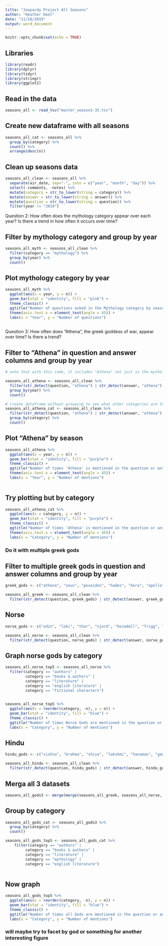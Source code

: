 ```yaml
---
title: "Jeopardy Project All Seasons"
author: "Heather Deel"
date: "11/18/2019"
output: word_document
---
```


```r
knitr::opts_chunk$set(echo = TRUE)
```

## Libraries
```r
library(readr)
library(dplyr)
library(tidyr)
library(stringr)
library(ggplot2)
```

## Read in the data
```r
seasons_all <- read_tsv("master_season1-35.tsv")
```

## Create new dataframe with all seasons
```r
seasons_all_cat <- seasons_all %>%
  group_by(category) %>% 
  count() %>% 
  arrange(desc(n))
```

## Clean up seasons data
```r
seasons_all_clean <- seasons_all %>% 
  separate(air_date, sep="-", into = c("year", "month", "day")) %>% 
  select(-comments, -notes) %>% 
  mutate(category = str_to_lower(string = category)) %>%
  mutate(answer = str_to_lower(string = answer)) %>% 
  mutate(question = str_to_lower(string = question)) %>% 
  filter(year != "2019")
```

Question 2: How often does the mythology category appear over each year? Is there a trend in how often it occurs over time?

## Filter by mythology category and group by year
```r
seasons_all_myth <- seasons_all_clean %>% 
  filter(category == "mythology") %>% 
  group_by(year) %>% 
  count()
```

## Plot mythology category by year
```r
seasons_all_myth %>% 
  ggplot(aes(x = year, y = n)) +
  geom_bar(stat = "identity", fill = "pink") +
  theme_classic() +
  ggtitle("Number of questions asked in the Mythology category by season") +
  theme(axis.text.x = element_text(angle = 45)) +
  labs(x = "Year", y = "Number of questions")
  
```

Question 3: How often does “Athena”, the greek goddess of war, appear over time? Is there a trend?

## Filter to "Athena" in question and answer columns and group by year
```r

# note that with this code, it includes "Athena" not just in the mythology category - increases occurrences from 21 to 103

seasons_all_athena <- seasons_all_clean %>% 
  filter(str_detect(question, "athena") | str_detect(answer, "athena")) %>% 
  group_by(year) %>% 
  count()

# create dataframe without grouping to see what other categories are there
seasons_all_athena_cat <- seasons_all_clean %>% 
  filter(str_detect(question, "athena") | str_detect(answer, "athena")) %>% 
  group_by(category) %>% 
  count()
```

## Plot "Athena" by season
```r
seasons_all_athena %>% 
  ggplot(aes(x = year, y = n)) +
  geom_bar(stat = "identity", fill = "purple") +
  theme_classic() +
  ggtitle("Number of times 'Athena' is mentioned in the question or answer") +
  theme(axis.text.x = element_text(angle = 45)) +
  labs(x = "Year", y = "Number of mentions")
  
```

## Try plotting but by category
```r
seasons_all_athena_cat %>% 
  ggplot(aes(x = category, y = n)) +
  geom_bar(stat = "identity", fill = "purple") +
  theme_classic() +
  ggtitle("Number of times 'Athena' is mentioned in the question or answer") +
  theme(axis.text.x = element_text(angle = 45)) +
  labs(x = "Category", y = "Number of mentions")
```


### Do it with multiple greek gods

## Filter to multiple greek gods in question and answer columns and group by year
```r

greek_gods <- c("athena", "zeus", "poseidon", "hades", "hera", "apollo", "demeter", "artemis", "aphrodite", "ares")

seasons_all_greek <- seasons_all_clean %>% 
  filter(str_detect(question, greek_gods) | str_detect(answer, greek_gods))

```

## Norse
```r
norse_gods <- c("odin", "loki", "thor", "njord", "heimdall", "frigg", "tyr", "baldur", "idun", "bragi")

seasons_all_norse <- seasons_all_clean %>% 
  filter(str_detect(question, norse_gods) | str_detect(answer, norse_gods))
```

## Graph norse gods by category
```r
seasons_all_norse_top5 <- seasons_all_norse %>% 
  filter(category == "authors" |
         category == "books & authors" |
         category == "literature" | 
         category == "english literature" | 
         category == "fictional characters")
  

seasons_all_norse_top5 %>%
  ggplot(aes(x = reorder(category, -n), y = n)) +
  geom_bar(stat = "identity", fill = "blue") +
  theme_classic() +
  ggtitle("Number of times Norse Gods are mentioned in the question or answer") +
  labs(x = "Category", y = "Number of mentions")
```


## Hindu
```r
hindu_gods <- c("vishnu", "brahma", "shiva", "lakshmi", "hanuman", "ganesha", "krishna", "kali", "rama", "saraswati")

seasons_all_hindu <- seasons_all_clean %>% 
  filter(str_detect(question, hindu_gods) | str_detect(answer, hindu_gods))
```

## Merga all 3 datasets
```r
seasons_all_gods3 <- merge(merge(seasons_all_greek, seasons_all_norse, all = TRUE), seasons_all_hindu, all = TRUE)
```

## Group by category
```r
seasons_all_gods_cat <- seasons_all_gods3 %>% 
  group_by(category) %>% 
  count()

seasons_all_gods_top5 <- seasons_all_gods_cat %>%
    filter(category == "authors" |
         category == "books & authors" |
         category == "literature" | 
         category == "mythology" | 
         category == "english literature")
  
```

## Now graph
```r
seasons_all_gods_top5 %>%
  ggplot(aes(x = reorder(category, -n), y = n)) +
  geom_bar(stat = "identity", fill = "blue") +
  theme_classic() +
  ggtitle("Number of times all Gods are mentioned in the question or answer") +
  labs(x = "Category", y = "Number of mentions")
```

### will maybe try to facet by god or something for another interesting figure


















